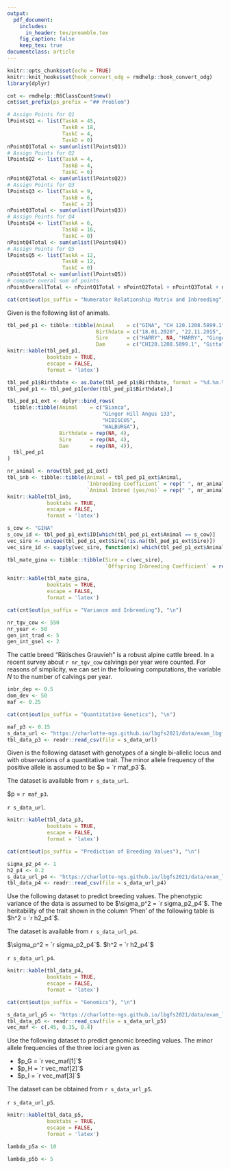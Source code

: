 ```yaml
---
output:
  pdf_document:
    includes:
      in_header: tex/preamble.tex
    fig_caption: false
    keep_tex: true
documentclass: article
---
```


```r
knitr::opts_chunk$set(echo = TRUE)
knitr::knit_hooks$set(hook_convert_odg = rmdhelp::hook_convert_odg)
library(dplyr)
```


```r
cnt <- rmdhelp::R6ClassCount$new()
cnt$set_prefix(ps_prefix = "## Problem")
```

```r
# Assign Points for Q1
lPointsQ1 <- list(TaskA = 45,
                  TaskB = 18,
                  TaskC = 4,
                  TaskD = 0)
nPointQ1Total <- sum(unlist(lPointsQ1))
# Assign Points for Q2
lPointsQ2 <- list(TaskA = 4,
                  TaskB = 4,
                  TaskC = 6)
nPointQ2Total <- sum(unlist(lPointsQ2))
# Assign Points for Q3
lPointsQ3 <- list(TaskA = 9,
                  TaskB = 6,
                  TaskC = 2)
nPointQ3Total <- sum(unlist(lPointsQ3))
# Assign Points for Q4
lPointsQ4 <- list(TaskA = 6,
                  TaskB = 16,
                  TaskC = 0)
nPointQ4Total <- sum(unlist(lPointsQ4))
# Assign Points for Q5
lPointsQ5 <- list(TaskA = 12,
                  TaskB = 12,
                  TaskC = 0)
nPointQ5Total <- sum(unlist(lPointsQ5))
# compute overal sum of points
nPointOverallTotal <- nPointQ1Total + nPointQ2Total + nPointQ3Total + nPointQ4Total + nPointQ5Total
```


\thispagestyle{empty}

\begin{tabular}{l}
ETH Zurich \\
D-USYS\\
Institute of Agricultural Sciences\\
\end{tabular}

\vspace{15ex}
\begin{center}
\huge
Exam\\ \vspace{1ex}
Livestock Breeding and Genomics \\  \vspace{1ex}
FS 2021 \\

\normalsize
\vspace{7ex}
Peter von Rohr 
\end{center}

\vspace{7ex}
\begin{tabular}{p{5cm}lr}
  & \textsc{Date}  & \textsc{\emph{17. December 2021}} \\
  & \textsc{Begin} & \textsc{\emph{09:15 }}\\
  & \textsc{End}   & \textsc{\emph{11:15 }}\\ 
\end{tabular}

\vspace{5ex}
<!-- Table with Name -->
\large
\begin{tabular}{p{2.5cm}p{3cm}p{6cm}}
  &  Name:     &  \\
  &            &  \\
  &  Legi-Nr:  & \\
\end{tabular}
\normalsize

<!-- Table with Points -->

\vspace{9ex}
\begin{center}
\begin{tabular}{|p{3cm}|c|c|}
\hline
Problem  &  Maximum Number of Points  &  Number of Points Reached \\
\hline
1        &  `r nPointQ1Total`         & \\
\hline
2        &  `r nPointQ2Total`         & \\
\hline
3        &  `r nPointQ3Total`         & \\
\hline
4        &  `r nPointQ4Total`          & \\
\hline
5        &  `r nPointQ5Total`          & \\
\hline
Total    &  `r nPointOverallTotal`    & \\
\hline
\end{tabular}
\end{center} 

\clearpage
\pagebreak


```r
cat(cnt$out(ps_suffix = "Numerator Relationship Matrix and Inbreeding"), "\n")
```

\vspace{3ex}
Given is the following list of animals.

\vspace{3ex}
\textit{Gegeben ist die folgende Tierliste.}

```r
tbl_ped_p1 <- tibble::tibble(Animal    = c("GINA", "CH 120.1208.5899.1", "Gitta", "Gibsy", "HARRY"),
                             Birthdate = c("18.01.2020", "22.11.2015", "31.05.2001", "09.12.1990", "22.02.1997"),
                             Sire      = c("HARRY", NA, "HARRY", "Ginger Hill Angus 133", "HIBISCUS"),
                             Dam       = c("CH120.1208.5899.1", "Gitta", "Gibsy", "Bianca", "WALBURGA"))
knitr::kable(tbl_ped_p1,
             booktabs = TRUE,
             escape = FALSE,
             format = 'latex')
```

```r
tbl_ped_p1$Birthdate <- as.Date(tbl_ped_p1$Birthdate, format = "%d.%m.%Y")
tbl_ped_p1 <- tbl_ped_p1[order(tbl_ped_p1$Birthdate),]
```

```r
tbl_ped_p1_ext <- dplyr::bind_rows(
  tibble::tibble(Animal    = c("Bianca", 
                               "Ginger Hill Angus 133", 
                               "HIBISCUS", 
                               "WALBURGA"),
                 Birthdate = rep(NA, 4),
                 Sire      = rep(NA, 4),
                 Dam       = rep(NA, 4)),
  tbl_ped_p1
)
```

\vspace{3ex}
\begin{enumerate}
\item[a)] Set up the numerator relationship matrix for the animals shown above.

\textit{Stellen Sie die genetisch-additive Verwandtschaftsmatrix auf für die oben gezeigten Tiere.}
\points{`r lPointsQ1$TaskA`}
\end{enumerate}

\solstart



\clearpage
\pagebreak


\begin{enumerate}
\item[b)] Compute the inbreeding coefficients $F_i$ of the following animals and indicate whether the animals are inbred

\textit{Berechnen Sie den Inzuchtkoeffizienten $F_i$ der folgenden Tiere und geben Sie an, ob die jeweiligen Tiere ingezüchtet sind.}
\points{`r lPointsQ1$TaskB`}
\end{enumerate}


\solstart

\vspace{3ex}
```r
nr_animal <- nrow(tbl_ped_p1_ext)
tbl_inb <- tibble::tibble(Animal = tbl_ped_p1_ext$Animal,
                          `Inbreeding Coefficient` = rep(" ", nr_animal),
                          `Animal Inbred (yes/no)` = rep(" ", nr_animal))
knitr::kable(tbl_inb,
             booktabs = TRUE,
             escape = FALSE,
             format = 'latex')
```




\clearpage
\pagebreak

```r
s_cow <- "GINA"
s_cow_id <- tbl_ped_p1_ext$ID[which(tbl_ped_p1_ext$Animal == s_cow)]
vec_sire <- unique(tbl_ped_p1_ext$Sire[!is.na(tbl_ped_p1_ext$Sire)])
vec_sire_id <- sapply(vec_sire, function(x) which(tbl_ped_p1_ext$Animal == x), USE.NAMES = FALSE)
```


\begin{enumerate}
\item[c)] The owner of `r s_cow` wants to find a mate to have an offspring. Compute the inbreeding coefficients of all possible offspring of `r s_cow` with all available sires. Select the mate for `r s_cow`, among the available sires, such that the offspring has the lowest inbreeding coefficient. 

\textit{Der/die Besitzer/In von `r s_cow` möchte einen Paarungspartner für `r s_cow` finden. Berechnen Sie die Inzuchtkoeffizienten aller möglichen Nachkommen von `r s_cow` mit allen möglichen Vätern. Wählen Sie den Paarungspartner von `r s_cow` unter allen verfügbaren Stieren, so dass das Nachkommentier einen minimalen Inzuchtkoeffizienten hat.}
\points{`r lPointsQ1$TaskC`}
\end{enumerate}


\vspace{3ex}
\solstart

```r
tbl_mate_gina <- tibble::tibble(Sire = c(vec_sire),
                                `Offspring Inbreeding Coefficient` = rep(" ", length(vec_sire)))

knitr::kable(tbl_mate_gina,
             booktabs = TRUE,
             escape = FALSE,
             format = 'latex')                                
```


\clearpage
\pagebreak


```r
cat(cnt$out(ps_suffix = "Variance and Inbreeding"), "\n")
```

```r
nr_tgv_cow <- 550
nr_year <- 50
gen_int_trad <- 5
gen_int_gsel <- 2
```

\vspace{3ex}
The cattle breed "Rätisches Grauvieh" is a robust alpine cattle breed. In a recent survey about `r nr_tgv_cow` calvings per year were counted. For reasons of simplicity, we can set in the following computations, the variable $N$ to the number of calvings per year.

\vspace{3ex}
\textit{Die Rindviehrasse "Rätisches Grauvieh" ist eine robuste Rasse im Alpenraum. In einer kürzlich gemachten Umfrage wurden `r nr_tgv_cow` Abkalbungen pro Jahr von Rätischen Grauviehkühen gezählt. Zur Vereinfachung können wir in den folgenden Berechnungen die Variable $N$ der Anzahl Abkalbungen pro Jahr gleichsetzen.}

\vspace{3ex}
\begin{enumerate}
\item[a)] What is the expected inbreeding coefficients $F_t$ after `r nr_year` years assuming traditional selection with a generation interval of `r gen_int_trad` years. 

\textit{Wie gross ist der erwartete Inzuchtkoeffizient $F_t$ nach `r nr_year` Jahren? Dabei nehmen wir ein traditionelles Zuchtprogramm an mit einem Generationenintervall von `r gen_int_trad` Jahren.}
\points{`r lPointsQ2$TaskA`}
\end{enumerate}


\vspace{3ex}
\solstart


\clearpage
\pagebreak

\begin{enumerate}
\item[b)] What is the expected inbreeding coefficient $F_t$ after `r nr_year` years, if the generation interval is reduced to `r gen_int_gsel` years due to introduction of genomic selection?

\textit{Wie gross ist der erwartete Inzuchtkoeffizient $F_t$ nach `r nr_year` Jahren, falls das Generationenintervall durch die Einführung der genomischen Selektion auf `r gen_int_gsel` Jahre reduziert wird?}
\points{`r lPointsQ2$TaskB`}
\end{enumerate}


\vspace{3ex}
\solstart


\clearpage
\pagebreak

```r
inbr_dep <- 0.5
dom_dev <- 50
maf <- 0.25
```

\begin{enumerate}
\item[c)] After how many years is the expected inbreeding depression at a single bi-allelic locus (minor allele frequency $p=`r maf`$) bigger than `r inbr_dep` in the population of "Rätisches Grauvieh" with $N = `r nr_tgv_cow`$, assuming traditional selection and genomic selection?

\textit{Nach wie vielen Jahren ist die erwartete Inzuchtdepression an einem Genlocus mit zwei Allelen (Minorallelfrequenz $p=`r maf`$) grösser als `r inbr_dep` in der Population des "Rätischen Grauviehs" mit $N = `r nr_tgv_cow`$, einmal unter der Annahme eines traditionellen Zuchtprogramms und einmal unter Genomischer Selektion?}
\points{`r lPointsQ2$TaskC`}
\end{enumerate}


\vspace{3ex}
\solstart

\clearpage
\pagebreak


```r
cat(cnt$out(ps_suffix = "Quantitative Genetics"), "\n")
```

```r
maf_p3 <- 0.15
s_data_url <- "https://charlotte-ngs.github.io/lbgfs2021/data/exam_lbgfs2021_problem3.csv"
tbl_data_p3 <- readr::read_csv(file = s_data_url)
```

Given is the following dataset with genotypes of a single bi-allelic locus and with observations of a quantitative trait. The minor allele frequency of the positive allele is assumed to be $p = `r maf_p3`$. 

The dataset is available from `r s_data_url`. 


\textit{Gegeben ist der folgende Datensatz mit Genotypen eines Genortes mit zwei Allelen und mit Beobachtungen eines quantitativen Merkmals. Die Frequenz des Allels mit positiver Wirkung sei} $p = `r maf_p3`. 

\textit{Der Datensatz ist auch verfügbar unter } `r s_data_url`.

\vspace{3ex}
```r
knitr::kable(tbl_data_p3, 
             booktabs = TRUE,
             escape = FALSE,
             format = 'latex')
```


\clearpage
\pagebreak

\vspace{3ex}
\begin{enumerate}
\item[a)] Estimate the genotypic values for the three genotypes $G_1G_1$, $G_1G_2$ and $G_2G_2$ using a linear fixed effects model. 

\textit{Schätzen Sie die genotypischen Werte für die drei Genotypen $G_1G_1$, $G_1G_2$ and $G_2G_2$ unter Verwendung eines linearen fixen Modells}
\points{`r lPointsQ3$TaskA`}
\end{enumerate}


\solstart


\clearpage
\pagebreak


\begin{enumerate}
\item[b)] Compute the breeding values and the dominance deviations as defined in the section of "Quantitative Genetics" for the data shown above and using the results under 3a. If you were not able to solve 3a, you can use the values $a = 10$ and $d = 2$. 

\textit{ Berechnen Sie die Zuchtwerte und die Dominanzabweichungen, wie sie im Kapitel "Quantitative Genetik" definiert wurden für die oben gezeigten Daten. Falls Sie Aufgabe 3a nicht lösen konnten, können Sie die Werte $a=10$ und $d = 2$ verwenden.}
\points{`r lPointsQ3$TaskB`}
\end{enumerate}


\solstart

\clearpage
\pagebreak


\vspace{3ex}
\begin{enumerate}
\item[c)] Compute the additive genetic variance and the dominance variance for the data shown above. If you were not able to solve 3a, you can use the values $a = 10$ and $d = 2$. 

\textit{Berechnen Sie die additive genetische Varianz und die Dominanzvarianz für die oben gezeigten Daten. Falls Sie Aufgabe 3a nicht lösen konnten, können Sie die Werte $a=10$ und $d = 2$ verwenden.}
\points{`r lPointsQ3$TaskC`}
\end{enumerate}


\solstart


\clearpage
\pagebreak


```r
cat(cnt$out(ps_suffix = "Prediction of Breeding Values"), "\n")
```

```r
sigma_p2_p4 <- 1
h2_p4 <- 0.2
s_data_url_p4 <- "https://charlotte-ngs.github.io/lbgfs2021/data/exam_lbgfs2021_problem4.csv"
tbl_data_p4 <- readr::read_csv(file = s_data_url_p4)
```

Use the following dataset to predict breeding values. The phenotypic variance of the data is assumed to be $\sigma_p^2 = `r sigma_p2_p4`$. The heritability of the trait shown in the column 'Phen' of the following table is $h^2 = `r h2_p4`$. 

The dataset is available from  `r s_data_url_p4`.

\textit{Verwenden Sie den folgenden Datensatz für die Schätzung von Zuchtwerten. Die phänotypische Varianz der Daten betrage} $\sigma_p^2 = `r sigma_p2_p4`$. \textit{Die Heritabilität des Merkmals in der Kolonnen 'Phen' in der nachfolgenden Tabelle betrage} $h^2 = `r h2_p4`$

\textit{Der Datensatz ist verfügbar unter: } `r s_data_url_p4`.

\vspace{3ex}
```r
knitr::kable(tbl_data_p4, 
             booktabs = TRUE,
             escape = FALSE,
             format = 'latex')
```



\vspace{3ex}
\begin{enumerate}
\item[a)] Use the own performance records of the animals shown above to predict breeding values. The mean of all observations above can be used as population mean. 

\textit{Verwenden Sie die Eigenleistungen der Tiere in der oben gezeigten Tabelle um deren Zuchtwerte zu schäten. Verwenden Sie den Mittelwert der Beobachtungen als Populationsmittel.}
\points{`r lPointsQ4$TaskA`}
\end{enumerate}


\solstart


\clearpage
\pagebreak


\begin{enumerate}
\item[b)] Use a BLUP animal model to predict breeding values for all animals given in the above shown dataset. 

\textit{Verwenden Sie das BLUP Tiermodell zur Schätzung der Zuchtwerte aller Tiere, welche im obigen Datensatz gegeben sind.}
\points{`r lPointsQ4$TaskB`}
\end{enumerate}


\solstart

\clearpage
\pagebreak


```r
cat(cnt$out(ps_suffix = "Genomics"), "\n")
```

```r
s_data_url_p5 <- "https://charlotte-ngs.github.io/lbgfs2021/data/exam_lbgfs2021_problem5.csv"
tbl_data_p5 <- readr::read_csv(file = s_data_url_p5)
vec_maf <- c(.45, 0.35, 0.4)
```

Use the following dataset to predict genomic breeding values. The minor allele frequencies of the three loci are given as

\textit{Verwenden Sie den folgenden Datensatz zur Schätzung von genomischen Zuchtwerten. Die minor Allelfrequenzen der drei Loci sind gegeben als}

* $p_G = `r vec_maf[1]`$
* $p_H = `r vec_maf[2]`$
* $p_I = `r vec_maf[3]`$

The dataset can be obtained from `r s_data_url_p5`.

\textit{Der Datensatz ist verfügbar unter: } `r s_data_url_p5`.

\vspace{3ex}
```r
knitr::kable(tbl_data_p5, 
             booktabs = TRUE,
             escape = FALSE,
             format = 'latex')
```


\clearpage
\pagebreak

```r
lambda_p5a <- 10
```

\begin{enumerate}
\item[a)] Use a marker effect model to predict genomic breeding values from the above data. Use a value of $\lambda = `r lambda_p5a`$ for solving the mixed model equations.

\textit{Verwenden Sie ein Markereffektmodell zur Schätzung von genomischen Zuchtwerten. Verwenden Sie $\lambda = `r lambda_p5a`$ für die Mischmodellgleichungen}
\points{`r lPointsQ5$TaskA`}
\end{enumerate}


\solstart


\clearpage
\pagebreak

```r
lambda_p5b <- 5
```


\begin{enumerate}
\item[b)] Use a breeding-value-based model to predict genomic breeding values from the above data. Use a value of $\lambda = `r lambda_p5b`$ for solving the mixed model equations.

\textit{Verwenden Sie ein Zuchtwert-basiertes Modell zur Schätzung von genomischen Zuchtwerten. Verwenden Sie $\lambda = `r lambda_p5b`$ für die Mischmodellgleichungen}
\points{`r lPointsQ5$TaskB`}
\end{enumerate}


\solstart
